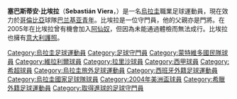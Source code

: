 {{noteta
|G1=laliga
|T=zh-hans:塞巴斯蒂安·比埃拉;zh-hk:薩巴斯頓·韋亞拿;zh-tw:塞巴斯蒂安·比埃拉;
|1=zh-hans:比埃拉;zh-hk:韋亞拿;zh-tw:比埃拉;
|2=zh-hans:塞巴斯蒂安;zh-hk:薩巴斯頓;zh-tw:塞巴斯蒂安;
|3=zh-hans:民族队; zh-hant:蒙特維多國民隊
|4= zh-hans:阿森纳; zh-hk:阿仙奴;zh-tw:兵工廠;
}}
{{Football player infobox
| playername  = 塞巴斯蒂安·比埃拉<br />''Sebastián Viera''
| image       = 
| fullname    = Sebastián Viera
| dateofbirth = {{birth date and age|1983|3|7}}
| cityofbirth = [[佛羅里達_(烏拉圭)|佛羅里達]]
| countryofbirth = [[烏拉圭|烏拉圭]]
| height      = {{height|m=1.85}}
| currentclub = [[巴兰基亚青年|巴兰基亚青年]]
| clubnumber  = 1
| position    = [[守門員|守門員]]
| youthyears  = 
| youthclubs  = 
| years       = 2004–2005<br />2005–2009<br />2010<br />2011–
| clubs       = [[民族足球俱樂部|民族队]]<br />[[比利亞雷阿爾足球俱樂部|比利亞雷阿爾]]<br/>[[拉里薩足球俱樂部|拉里薩]]<br/>[[巴兰基亚青年|巴兰基亚青年]]
| caps(goals)         = 58 (0)<br />74 (0)<br />20 (0)<br />302 (7)
| nationalyears       = 2004–2009
| nationalteam        = [[烏拉圭國家足球隊|烏拉圭]]
| nationalcaps(goals) = 15 (0)
| pcupdate            = 2018年12月9日
}}
'''塞巴斯蒂安·比埃拉'''（'''Sebastián Viera'''，{{bd|1983年|3月7日|catIDx=Sebastian, Viera}}）是一名[[烏拉圭|烏拉圭]]職業足球運動員，現在效力於[[哥倫比亞|哥倫比亞]]球隊[[巴兰基亚青年|巴兰基亚青年]]。比埃拉是一位守門員，他的父親亦是門將。在2005年在比埃拉曾有機會加入[[阿仙奴|阿仙奴]]，但因為未能通過體檢而無法成行。比埃拉也擁有[[意大利|意大利]][[護照|護照]]。

{{足球運動員小作品}}

{{DEFAULTSORT:Viera, Sebastian}}

[[Category:烏拉圭足球運動員|Category:烏拉圭足球運動員]]
[[Category:足球守門員|Category:足球守門員]]
[[Category:蒙特維多國民隊球員|Category:蒙特維多國民隊球員]]
[[Category:維拉利爾球員|Category:維拉利爾球員]]
[[Category:拉里沙球員|Category:拉里沙球員]]
[[Category:西甲球員|Category:西甲球員]]
[[Category:希超球員|Category:希超球員]]
[[Category:烏拉圭旅外足球運動員|Category:烏拉圭旅外足球運動員]]
[[Category:西班牙外籍足球運動員|Category:西班牙外籍足球運動員]]
[[Category:烏拉圭國家足球隊球員|Category:烏拉圭國家足球隊球員]]
[[Category:2004年美洲盃球員|Category:2004年美洲盃球員]]
[[Category:希臘外籍足球運動員|Category:希臘外籍足球運動員]]
[[Category:取得進球的足球守門員|Category:取得進球的足球守門員]]